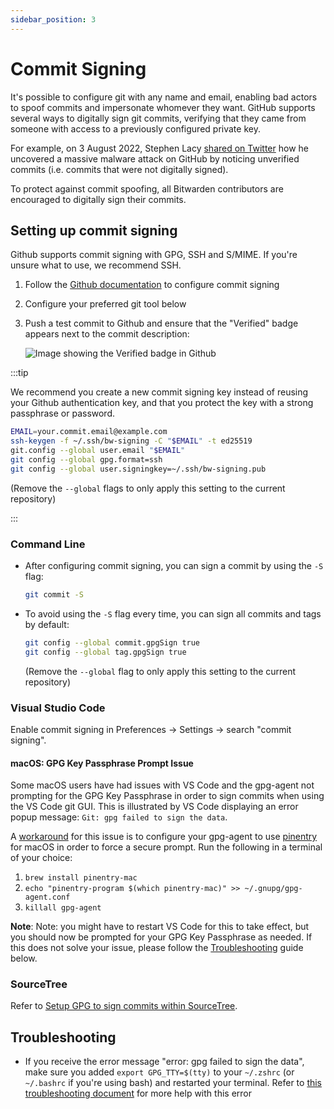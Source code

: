 ```yaml
---
sidebar_position: 3
---
```



# Commit Signing

It's possible to configure git with any name and email, enabling bad actors to spoof commits and
impersonate whomever they want. GitHub supports several ways to digitally sign git commits,
verifying that they came from someone with access to a previously configured private key.

For example, on 3 August 2022, Stephen Lacy
[shared on Twitter](https://twitter.com/stephenlacy/status/1554697080718823424) how he uncovered a
massive malware attack on GitHub by noticing unverified commits (i.e. commits that were not
digitally signed).

To protect against commit spoofing, all Bitwarden contributors are encouraged to digitally sign
their commits.

## Setting up commit signing

Github supports commit signing with GPG, SSH and S/MIME. If you're unsure what to use, we recommend
SSH.

1.  Follow the [Github documentation][github-verification] to configure commit signing

2.  Configure your preferred git tool below

3.  Push a test commit to Github and ensure that the "Verified" badge appears next to the commit
    description:

    ![Image showing the Verified badge in Github](./commit-signing.png)

:::tip

We recommend you create a new commit signing key instead of reusing your Github authentication key,
and that you protect the key with a strong passphrase or password.

```bash
EMAIL=your.commit.email@example.com
ssh-keygen -f ~/.ssh/bw-signing -C "$EMAIL" -t ed25519
git.config --global user.email "$EMAIL"
git config --global gpg.format=ssh
git config --global user.signingkey=~/.ssh/bw-signing.pub
```

(Remove the `--global` flags to only apply this setting to the current repository)

:::

### Command Line

- After configuring commit signing, you can sign a commit by using the `-S` flag:

  ```bash
  git commit -S
  ```

- To avoid using the `-S` flag every time, you can sign all commits and tags by default:

  ```bash
  git config --global commit.gpgSign true
  git config --global tag.gpgSign true
  ```

  (Remove the `--global` flag to only apply this setting to the current repository)

### Visual Studio Code

Enable commit signing in Preferences -> Settings -> search "commit signing".

#### macOS: GPG Key Passphrase Prompt Issue

Some macOS users have had issues with VS Code and the gpg-agent not prompting for the GPG Key
Passphrase in order to sign commits when using the VS Code git GUI. This is illustrated by VS Code
displaying an error popup message: `Git: gpg failed to sign the data`.

A [workaround](https://github.com/microsoft/vscode/issues/43809#issuecomment-828773909) for this
issue is to configure your gpg-agent to use
[pinentry](https://www.gnupg.org/related_software/pinentry/index.html) for macOS in order to force a
secure prompt. Run the following in a terminal of your choice:

1. `brew install pinentry-mac`
2. `echo "pinentry-program $(which pinentry-mac)" >> ~/.gnupg/gpg-agent.conf`
3. `killall gpg-agent`

**Note**: Note: you might have to restart VS Code for this to take effect, but you should now be
prompted for your GPG Key Passphrase as needed. If this does not solve your issue, please follow the
[Troubleshooting](#troubleshooting) guide below.

### SourceTree

Refer to
[Setup GPG to sign commits within SourceTree](https://confluence.atlassian.com/sourcetreekb/setup-gpg-to-sign-commits-within-sourcetree-765397791.html).

## Troubleshooting

- If you receive the error message "error: gpg failed to sign the data", make sure you added
  `export GPG_TTY=$(tty)` to your `~/.zshrc` (or `~/.bashrc` if you're using bash) and restarted
  your terminal. Refer to
  [this troubleshooting document](https://gist.github.com/paolocarrasco/18ca8fe6e63490ae1be23e84a7039374)
  for more help with this error

[github-verification]:
  https://docs.github.com/en/authentication/managing-commit-signature-verification/about-commit-signature-verification
